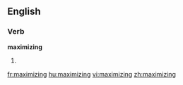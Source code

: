 
==English==

===Verb===
'''maximizing'''

# {{present participle of|[[maximize]]}}

[[fr:maximizing]]
[[hu:maximizing]]
[[vi:maximizing]]
[[zh:maximizing]]